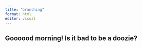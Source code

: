 ```yaml
---
title: "branching"
format: html
editor: visual
---
```


## Goooood morning! Is it bad to be a doozie?
